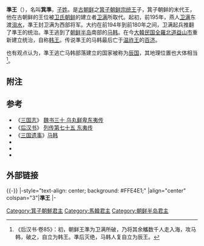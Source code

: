 {{朝鮮半島君王
|名稱=準王
|箕子代數=41
|前任=[[宗統王|宗統王]]
|繼任=無
|畫像=
|畫像大小=
|說明=
|在位=前220年－前195年
|年號=無
|姓名=箕準
|封號=
|字=
|號=
|別名=
|出生年=
|立世子=
|逝世年=
|廟號=
|諡號=
|尊號=
|陵墓=
|父親=[[宗統王|宗統王]]
|嫡母=
|前母=
|母親=
|繼母=
|皇后=
|王后=
|王妃=
|妃=
|嬪=
|宮主=
|翁主=
|貴人=
|昭儀=
|昭容=
|昭媛=
|淑儀=
|淑容=
|淑媛=
|尚宮=
|尚寢=
|內人=
|宮人=
|位號不明=
|兄弟=
|姊妹=
|嫡兄弟=
|嫡姊妹=
|庶兄弟=
|庶姊妹=
|同胞兄弟=
|同胞姊妹=
|異母兄弟=
|異母姊妹=
|嫡子=
|庶子=
|嫡女=
|庶女=
|注釋=
}}
'''準王'''（{{lang-ko|'''준왕'''}}），名叫'''箕準'''，[[子姓|子姓]]。是[[古朝鲜|古朝鲜]]之[[箕子朝鲜|箕子朝鲜]][[宗统王|宗统王]]子，箕子朝鲜的末代王，他在古朝鲜的王位被[[卫氏朝鲜|卫氏朝鲜]]的建立者[[卫满|卫满]]所取代。起初，前195年，燕人[[卫满|卫满]]东渡[[浿水|浿水]]，準王封卫满为西部将军。大约在前194年到前180年之间，卫满起兵推翻了準王的统治。準王逃到了[[朝鲜半岛|朝鲜半岛]]南部的[[马韩|马韩]]。在今[[大韓民国|大韓民国]][[全羅北道|全羅北道]][[益山市|益山市]]重新建立统治，自称[[韩王|韩王]]。传说準王的马韩最后亡于[[温祚王|温祚王]]的[[百济|百济]]。

也有观点认为，準王逃亡马韩部落建立的国家被称为[[辰国|辰国]]，其地理位置也大体相当<ref>《后汉书·卷85》：初，朝鲜王準为卫满所破，乃将其余觿数千人走入海，攻马韩，破之，自立为韩王。準后灭绝，马韩人复自立为辰王。</ref>。

== 附注 ==
<references />

== 参考 ==
* 《[[三国志|三国志]]》 [[s:三国志/卷30|魏书三十 乌丸鲜卑东夷传]]
* 《[[后汉书|后汉书]]》 [[s:后汉书/卷85|列传第七十五 东夷传]]
* 《[[三国遗事|三国遗事]]》[[s:三国遗事/卷第一|马韩]]
* {{Cite news|author={{ill|李德懋|ko|이덕무}}|date=|title=盎葉記 箕子朝鮮世系|publisher=[[盎葉記|盎葉記]]|url=http://db.itkc.or.kr/index.jsp?bizName=MM&url=/itkcdb/text/nodeViewIframe.jsp?bizName=MM%26finId=027%26gunchaId=av055%26muncheId=01%26seojiId=kc_mm_a577 |archiveurl=https://web.archive.org/web/20140222025108if_/http://db.itkc.or.kr/index.jsp?bizName=MM&url=/itkcdb/text/nodeViewIframe.jsp%3FbizName=MM%26finId=027%26gunchaId=av055%26muncheId=01%26seojiId=kc_mm_a577|archivedate=2014-02-22}}
* {{Cite news|author={{ill|李德懋|ko|이덕무}}|date=|title=紀年兒覽 卷5 箕子朝鮮|publisher={{ill|東北亞歷史財團|ko|동북아역사재단}}|url=http://contents.nahf.or.kr/item/item.do?levelId=gb.d_0005_0030|archiveurl=https://web.archive.org/web/20161029134114/http://contents.nahf.or.kr/item/item.do?levelId=gb.d_0005_0030|archivedate=2016-10-29}}
* {{Cite news|author=|date=|title=箕子朝鮮王位世系|publisher=[[清州韓氏|清州韓氏中央宗親会]]|url=http://www.cheongjuhan.net/htmls/han04-1-05-8.htm|archiveurl=https://web.archive.org/web/20150405090816/http://www.cheongjuhan.net/htmls/han04-1-05-8.htm|archivedate=2015-04-05}}

== 外部链接 ==
{{wikisource|史記/卷115}}

{{秦末汉初人物}}
{{箕子朝鲜君主}}
{{馬韓君主}}

{{-}}
{{start box}}
|-style="text-align: center; background: #FFE4E1;"
|align="center" colspan="3"|'''準王'''
|-
{{s-before|[[宗統王|宗統王]]}}
{{s-title|[[朝鮮半島君主列表#箕子朝鮮|箕子朝鮮國王]]|前220年 - 前195年}}
{{s-none|箕子朝鮮滅亡，[[衛滿|衛滿]]建立[[衛滿朝鮮|衛滿朝鮮]]|}}

[[Category:箕子朝鮮君主|Category:箕子朝鮮君主]]
[[Category:馬韓君主|Category:馬韓君主]]
[[Category:朝鲜半岛君主|Category:朝鲜半岛君主]]